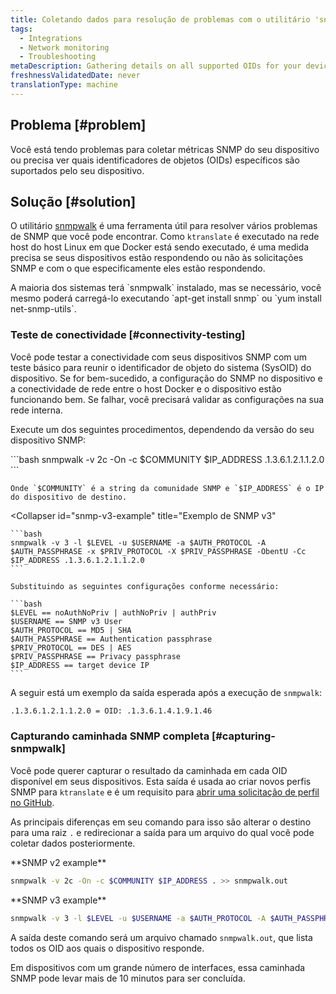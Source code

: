 ```yaml
---
title: Coletando dados para resolução de problemas com o utilitário 'snmpwalk'
tags:
  - Integrations
  - Network monitoring
  - Troubleshooting
metaDescription: Gathering details on all supported OIDs for your device using the 'snmpwalk' utility.
freshnessValidatedDate: never
translationType: machine
---
```


## Problema [#problem]

Você está tendo problemas para coletar métricas SNMP do seu dispositivo ou precisa ver quais identificadores de objetos (OIDs) específicos são suportados pelo seu dispositivo.

## Solução [#solution]

O utilitário [snmpwalk](https://helpmanual.io/help/snmpwalk/) é uma ferramenta útil para resolver vários problemas de SNMP que você pode encontrar. Como `ktranslate` é executado na rede host do host Linux em que Docker está sendo executado, é uma medida precisa se seus dispositivos estão respondendo ou não às solicitações SNMP e com o que especificamente eles estão respondendo.

<Callout variant="tip">
  A maioria dos sistemas terá `snmpwalk` instalado, mas se necessário, você mesmo poderá carregá-lo executando `apt-get install snmp` ou `yum install net-snmp-utils`.
</Callout>

### Teste de conectividade [#connectivity-testing]

Você pode testar a conectividade com seus dispositivos SNMP com um teste básico para reunir o identificador de objeto do sistema (SysOID) do dispositivo. Se for bem-sucedido, a configuração do SNMP no dispositivo e a conectividade de rede entre o host Docker e o dispositivo estão funcionando bem. Se falhar, você precisará validar as configurações na sua rede interna.

Execute um dos seguintes procedimentos, dependendo da versão do seu dispositivo SNMP:

<CollapserGroup>
  <Collapser
    id="snmp-v2c-example"
    title="Exemplo de SNMP v2c"
  >
    ```bash
    snmpwalk -v 2c -On -c $COMMUNITY $IP_ADDRESS .1.3.6.1.2.1.1.2.0
    ```

    Onde `$COMMUNITY` é a string da comunidade SNMP e `$IP_ADDRESS` é o IP do dispositivo de destino.
  </Collapser>

  <Collapser
    id="snmp-v3-example"
    title="Exemplo de SNMP v3"
  >
    ```bash
    snmpwalk -v 3 -l $LEVEL -u $USERNAME -a $AUTH_PROTOCOL -A $AUTH_PASSPHRASE -x $PRIV_PROTOCOL -X $PRIV_PASSPHRASE -ObentU -Cc $IP_ADDRESS .1.3.6.1.2.1.1.2.0
    ```

    Substituindo as seguintes configurações conforme necessário:

    ```bash
    $LEVEL == noAuthNoPriv | authNoPriv | authPriv
    $USERNAME == SNMP v3 User
    $AUTH_PROTOCOL == MD5 | SHA
    $AUTH_PASSPHRASE == Authentication passphrase
    $PRIV_PROTOCOL == DES | AES
    $PRIV_PASSPHRASE == Privacy passphrase
    $IP_ADDRESS == target device IP
    ```
  </Collapser>
</CollapserGroup>

A seguir está um exemplo da saída esperada após a execução de `snmpwalk`:

```bash
.1.3.6.1.2.1.1.2.0 = OID: .1.3.6.1.4.1.9.1.46
```

### Capturando caminhada SNMP completa [#capturing-snmpwalk]

Você pode querer capturar o resultado da caminhada em cada OID disponível em seus dispositivos. Esta saída é usada ao criar novos perfis SNMP para `ktranslate` e é um requisito para [abrir uma solicitação de perfil no GitHub](https://github.com/kentik/snmp-profiles/issues/new/choose).

As principais diferenças em seu comando para isso são alterar o destino para uma raiz `.` e redirecionar a saída para um arquivo do qual você pode coletar dados posteriormente.

<DNT>
  **SNMP v2 example**
</DNT>

```bash
snmpwalk -v 2c -On -c $COMMUNITY $IP_ADDRESS . >> snmpwalk.out
```

<DNT>
  **SNMP v3 example**
</DNT>

```bash
snmpwalk -v 3 -l $LEVEL -u $USERNAME -a $AUTH_PROTOCOL -A $AUTH_PASSPHRASE -x $PRIV_PROTOCOL -X $PRIV_PASSPHRASE -ObentU -Cc $IP_ADDRESS . >> snmpwalk.out
```

A saída deste comando será um arquivo chamado `snmpwalk.out`, que lista todos os OID aos quais o dispositivo responde.

<Callout variant="tip">
  Em dispositivos com um grande número de interfaces, essa caminhada SNMP pode levar mais de 10 minutos para ser concluída.
</Callout>